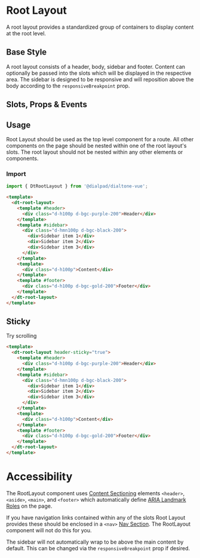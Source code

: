 

<Meta of={RootLayoutStories}/>

# Root Layout

<Subtitle>
  A root layout provides a standardized group of containers to display content at the root level.
</Subtitle>

## Base Style

A root layout consists of a header, body, sidebar and footer. Content can optionally be passed into the slots which
will be displayed in the respective area. The sidebar is designed to be responsive and will reposition above the
body according to the `responsiveBreakpoint` prop.

<Canvas>
  <Story of={RootLayoutStories.Default} />
</Canvas>

## Slots, Props & Events

<Controls />

## Usage

Root Layout should be used as the top level component for a route. All other components on the page should be nested
within one of the root layout's slots. The root layout should not be nested within any other elements or components.

### Import

```jsx
import { DtRootLayout } from '@dialpad/dialtone-vue';
```

```html
<template>
  <dt-root-layout>
    <template #header>
      <div class="d-h100p d-bgc-purple-200">Header</div>
    </template>
    <template #sidebar>
      <div class="d-hmn100p d-bgc-black-200">
        <div>Sidebar item 1</div>
        <div>Sidebar item 2</div>
        <div>Sidebar item 3</div>
      </div>
    </template>
    <template>
      <div class="d-h100p">Content</div>
    </template>
    <template #footer>
      <div class="d-h100p d-bgc-gold-200">Footer</div>
    </template>
  </dt-root-layout>
</template>
```

## Sticky

Try scrolling
<Canvas>
  <Story of={RootLayoutStories.StickyHeader} />
</Canvas>

```html
<template>
  <dt-root-layout header-sticky="true">
    <template #header>
      <div class="d-h100p d-bgc-purple-200">Header</div>
    </template>
    <template #sidebar>
      <div class="d-hmn100p d-bgc-black-200">
        <div>Sidebar item 1</div>
        <div>Sidebar item 2</div>
        <div>Sidebar item 3</div>
      </div>
    </template>
    <template>
      <div class="d-h100p">Content</div>
    </template>
    <template #footer>
      <div class="d-h100p d-bgc-gold-200">Footer</div>
    </template>
  </dt-root-layout>
</template>
```

# Accessibility

The RootLayout component uses
[Content Sectioning](https://developer.mozilla.org/en-US/docs/Web/HTML/Element#content_sectioning)
elements `<header>`, `<aside>`, `<main>`, and `<footer>` which automatically define
[ARIA Landmark Roles](https://developer.mozilla.org/en-US/docs/Web/Accessibility/ARIA/Roles#landmark_roles)
on the page.

If you have navigation links contained within any of the slots Root Layout provides these should be enclosed in a `<nav>`
[Nav Section](https://developer.mozilla.org/en-US/docs/Web/HTML/Element/nav).
The RootLayout component will not do this for you.

The sidebar will not automatically wrap to be above the main content by default.
This can be changed via the `responsiveBreakpoint` prop if desired.
